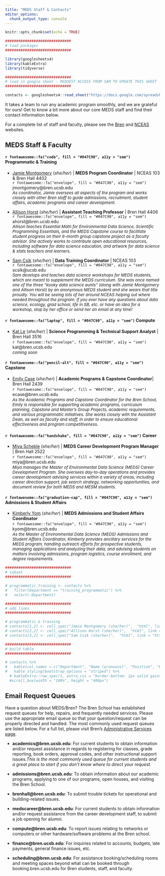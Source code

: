 ```yaml
---
title: "MEDS Staff & Contacts"
editor_options: 
  chunk_output_type: console
---
```


```r
knitr::opts_chunk$set(echo = TRUE)

##############################
# load packages
##############################

library(googlesheets4)
library(kableExtra)
library(tidyverse)

##############################
# load in google sheet - REQUEST ACCESS FROM SAM TO UPDATE THIS SHEET
##############################

contacts <- googlesheets4::read_sheet("https://docs.google.com/spreadsheets/d/1LsjjR2DaPFgWfDqCJudNmkyNQqV9LIWbXXLm-s10PsA/edit?usp=sharing")

```

It takes a team to run any academic program smoothly, and we are grateful for ours! Get to know a bit more about our core MEDS staff and find their contact information below.

For a complete list of staff and faculty, please see the [Bren](https://bren.ucsb.edu/people/staff) and [NCEAS](https://www.nceas.ucsb.edu/about-us/our-people) websites.

## MEDS Staff & Faculty

#### `r fontawesome::fa("code", fill = "#047C90", a11y = "sem")` Programmatic & Training

* [Jamie Montgomery](https://www.jamiecmontgomery.com/) (*she/her*) | **MEDS Program Coordinator** | NCEAS 103 & Bren Hall 4402  
`r fontawesome::fa("envelope", fill = "#047C90", a11y = "sem")` jmontgomery@bren.ucsb.edu  
<span style = 'font-size:95%;'>*As coordinator, Jamie oversees all aspects of the program and works closely with other Bren staff to guide admissions, recruitment, student affairs, academic programs and career development.*</span>

* [Allison Horst](https://www.allisonhorst.com/) (*she/her*) | **Assistant Teaching Professor** | Bren Hall 4406  
`r fontawesome::fa("envelope", fill = "#047C90", a11y = "sem")` ahorst@bren.ucsb.edu  
<span style = 'font-size:95%;'>*Allison teaches Essential Math for Environmental Data Science, Scientific Programming Essentials, and the MEDS Capstone course to facilitate student progress on their 6-month group capstone project as a faculty advisor. She actively works to contribute open educational resources, including software for data science education, and artwork for data science & stats teachers and learners.*</span>

* [Sam Csik](https://samanthacsik.github.io/) (*she/her*) | **Data Training Coordinator** | NCEAS 103  
`r fontawesome::fa("envelope", fill = "#047C90", a11y = "sem")` scsik@ucsb.edu  
<span style = 'font-size:95%;'>*Sam develops and teaches data science workshops for MEDS students, which are meant to supplement the MEDS curriculum. She was once named one of the three “kooky data science aunts” (along with Jamie Montgomery and Allison Horst) by an anonymous MEDS student and she wears that title proudly. You will be seeing lots of her around NCEAS helping out where needed throughout the program. If you ever have any questions about data science, ecology, grad school, life in SB, etc. or have an idea for a workshop, stop by her office or send her an email at any time!*</span>

#### `r fontawesome::fa("laptop", fill = "#047C90", a11y = "sem")` Compute  
* [Kat Le](https://bren.ucsb.edu/people/kat-le) (*she/her*) | **Science Programming & Technical Support Analyst** | Bren Hall 3516  
`r fontawesome::fa("envelope", fill = "#047C90", a11y = "sem")` kat@bren.ucsb.edu  
<span style = 'font-size:95%;'>*coming soon*</span>

#### `r fontawesome::fa("pencil-alt", fill = "#047C90", a11y = "sem")` Capstone  
* [Emily Case](https://bren.ucsb.edu/people/emily-case) (*she/her*) | **Academic Programs & Capstone Coordinator**| Bren Hall 2439  
`r fontawesome::fa("envelope", fill = "#047C90", a11y = "sem")` ecase@bren.ucsb.edu   
<span style = 'font-size:95%;'>*As the Academic Programs and Capstone Coordinator for the Bren School, Emily is responsible for supporting academic programs, curriculum planning, Capstone and Master’s Group Projects, academic requirements, and various programmatic initiatives. She works closely with the Assistant Dean, as well as faculty and staff, in order to ensure educational effectiveness and program competitiveness.*</span>

#### `r fontawesome::fa("handshake", fill = "#047C90", a11y = "sem")` Career
* [Miya Scheble](https://bren.ucsb.edu/people/miya-scheble) (*she/her*) | **MEDS Career Development Program Manager** | Bren Hall 2522  
`r fontawesome::fa("envelope", fill = "#047C90", a11y = "sem")` miya@bren.ucsb.edu  
<span style = 'font-size:95%;'>*Miya manages the Master of Environmental Data Science (MEDS) Career Development Program. She oversees day-to-day operations and provides career development advising services within a variety of areas, including career direction support, job search strategy, networking opportunities, and document review for both MEDS and MESM students.*</span>

#### `r fontawesome::fa("graduation-cap", fill = "#047C90", a11y = "sem")` Admissions & Student Affairs
* [Kimberly Yom](https://bren.ucsb.edu/people/kimberly-yom) (*she/her*) | **MEDS Admissions and Student Affairs Coordinator**  
`r fontawesome::fa("envelope", fill = "#047C90", a11y = "sem")` kyom@bren.ucsb.edu  
<span style = 'font-size:95%;'>*As the Master of Environmental Data Science (MEDS) Admissions and Student Affairs Coordinator, Kimberly provides ancillary services for the MEDS program, handling outreach efforts for prospective students, managing applications and analyzing their data, and advising students on matters involving admissions, program logistics, course enrollment, and degree requirements.*</span>


```r
##############################
# subset
##############################

# programmatic_training <- contacts %>% 
#   filter(Department == "training_programmatic") %>% 
#   select(-Department)

##############################
# add links
##############################

# programmatic & training
# contacts[1,2] <- cell_spec("Jamie Montgomery (she/her)",  "html", link = "https://www.jamiecmontgomery.com/")
# contacts[2,2] <- cell_spec("Allison Horst (she/her)",  "html", link = "https://www.allisonhorst.com/")
# contacts[3,2] <- cell_spec("Sam Csik (she/her)",  "html", link = "https://samanthacsik.github.io/")

##############################
# build table 
##############################

# contacts %>% 
#   kable(col.names = c("Department", "Name (pronouns)", "Position", "Bio", "Office & Email"), format = "html", escape = FALSE) %>% 
#   kable_styling(bootstrap_options = "striped") %>% 
  # kableExtra::row_spec(1, extra_css = "border-bottom: 1px solid gainsboro") # %>% 
  #scroll_box(width = "100%", height = "400px") 
```

## Email Request Queues

Have a question about MEDS/Bren? The Bren School has established request queues for help, repairs, and frequently needed services. Please use the appropriate email queue so that your question/request can be properly directed and handled. The most commonly used request queues are listed below. For a full list, please visit Bren's [Administrative Services page](https://bren.ucsb.edu/administrative-services-current-students).

* **academics@bren.ucsb.edu**: For current students to obtain information and/or request assistance in regards to registering for classes, grade reporting, book orders, approval codes, and other instructional support issues.*This is the most commonly used queue for current students and a great place to start if you don't know where to direct your request.*

* **admissions@bren.ucsb.edu**: To obtain information about our academic programs, applying to one of our programs, open houses, and visiting the Bren School.
 
* **brenhall@bren.ucsb.edu**: To submit trouble tickets for operational and building-related issues.

* **medscareer@bren.ucsb.edu**: For current students to obtain information and/or request assistance from the career development staff, to submit a job opening for alumni.

* **compute@bren.ucsb.edu**: To report issues relating to networks or computers or other hardware/software problems at the Bren school.

* **finance@bren.ucsb.edu**: For inquiries related to accounts, budgets, late payments, general finance issues, etc.

* **scheduling@bren.ucsb.edu**: For assistance booking/scheduling rooms and meeting spaces beyond what can be booked through booking.bren.ucsb.edu for Bren students, staff, and faculty. 
